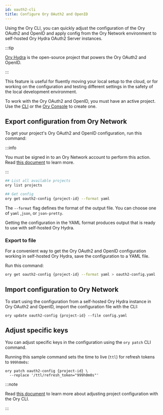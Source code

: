 ```yaml
---
id: oauth2-cli
title: Configure Ory OAuth2 and OpenID
---
```


Using the Ory CLI, you can quickly adjust the configuration of the Ory OAuth2 and OpenID and apply config from the Ory Network
environment to self-hosted Ory Hydra OAuth2 Server instances.

:::tip

[Ory Hydra](https://github.com/ory/hydra) is the open-source project that powers the Ory OAuth2 and OpenID.

:::

This feature is useful for fluently moving your local setup to the cloud, or for working on the configuration and testing
different settings in the safety of the local development environment.

To work with the Ory OAuth2 and OpenID, you must have an active project. Use the [CLI](./config-with-cli#create-ory-cloud-project)
or the [Ory Console](https://console.ory.sh/) to create one.

## Export configuration from Ory Network

To get your project's Ory OAuth2 and OpenID configuration, run this command:

:::info

You must be signed in to an Ory Network account to perform this action. Read
[this document](./cli-basics#use-cli-with-existing-cloud-account) to learn more.

:::

```bash
## List all available projects
ory list projects

## Get config
ory get oauth2-config {project-id} --format yaml
```

The `--format` flag defines the format of the output file. You can choose one of `yaml` ,`json`, or `json-pretty`.

Getting the configuration in the YAML format produces output that is ready to use with self-hosted Ory Hydra.

### Export to file

For a convenient way to get the Ory OAuth2 and OpenID configuration working in self-hosted Ory Hydra, save the configuration to a
YAML file.

Run this command:

```bash
ory get oauth2-config {project-id} --format yaml > oauth2-config.yaml
```

## Import configuration to Ory Network

To start using the configuration from a self-hosted Ory Hydra instance in Ory OAuth2 and OpenID, import the configuration file
with the CLI:

```shell
ory update oauth2-config {project-id} --file config.yaml
```

## Adjust specific keys

You can adjust specific keys in the configuration using the `ory patch` CLI command.

Running this sample command sets the time to live (`ttl`) for refresh tokens to `999h0m0s`:

```shell
ory patch oauth2-config {project-id} \
  --replace '/ttl/refresh_token="999h0m0s"'
```

:::note

Read [this document](./config-with-cli) to learn more about adjusting project configuration with the Ory CLI.

:::
